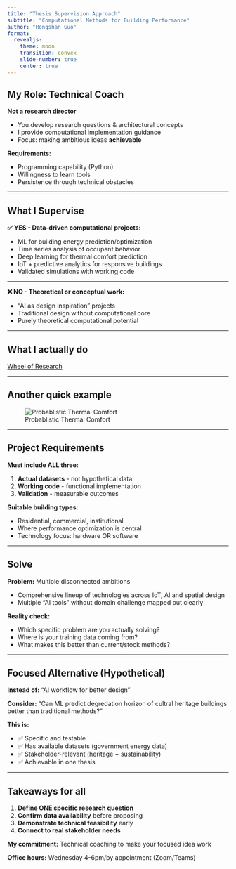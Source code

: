 ```yaml
---
title: "Thesis Supervision Approach"
subtitle: "Computational Methods for Building Performance"
author: "Hongshan Guo"
format:
  revealjs:
    theme: moon
    transition: convex
    slide-number: true
    center: true
---
```


## My Role: Technical Coach

**Not a research director**

- You develop research questions & architectural concepts
- I provide computational implementation guidance
- Focus: making ambitious ideas **achievable**

**Requirements:**

- Programming capability (Python)
- Willingness to learn tools
- Persistence through technical obstacles

---

## What I Supervise

**✅ YES - Data-driven computational projects:**

- ML for building energy prediction/optimization
- Time series analysis of occupant behavior
- Deep learning for thermal comfort prediction
- IoT + predictive analytics for responsive buildings
- Validated simulations with working code

---

**❌ NO - Theoretical or conceptual work:**

- "AI as design inspiration" projects
- Traditional design without computational core
- Purely theoretical computational potential

---

## What I actually do

<!-- https://caadfutures2025.hku.hk/ccgl9065/wheel.html -->
[Wheel of Research](https://caadfutures2025.hku.hk/ccgl9065/wheel.html)


---

## Another quick example


![Probablistic Thermal Comfort](assets/02MC.png)

---

## Project Requirements

**Must include ALL three:**

1. **Actual datasets** - not hypothetical data
2. **Working code** - functional implementation
3. **Validation** - measurable outcomes

**Suitable building types:**

- Residential, commercial, institutional
- Where performance optimization is central
- Technology focus: hardware OR software

---

## Solve 

**Problem:** Multiple disconnected ambitions

- Comprehensive lineup of technologies across IoT, AI and spatial design
- Multiple "AI tools" without domain challenge mapped out clearly


**Reality check:**

- Which specific problem are you actually solving?
- Where is your training data coming from?
- What makes this better than current/stock methods?

---

## Focused Alternative (Hypothetical)

**Instead of:** "AI workflow for better design"

**Consider:** "Can ML predict degredation horizon of cultral heritage buildings better than traditional methods?"

**This is:**

- ✅ Specific and testable
- ✅ Has available datasets (government energy data)
- ✅ Stakeholder-relevant (heritage + sustainability)
- ✅ Achievable in one thesis

---

## Takeaways for all

1. **Define ONE specific research question**
2. **Confirm data availability** before proposing
3. **Demonstrate technical feasibility** early
4. **Connect to real stakeholder needs**

**My commitment:** Technical coaching to make your focused idea work

**Office hours:** Wednesday 4-6pm/by appointment (Zoom/Teams)